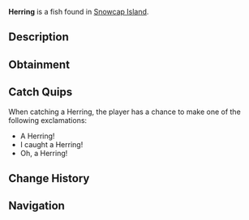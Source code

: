 {{FishInfobox
|image          = Herring.png
|rarity         = Common
|sea            = First Sea
|location       = [[Snowcap Island]]
|sublocation    = 
|sources        = Fishing Rod
|radar_location = 
|xp             = 50
|weather        = Clear, Windy
|time           = Day
|season         = Summer, Spring
|bait           = Shrimp
|base_weight    = 1.1
|base_value     = 70
|weight_range   = 0.6
|base_chance    = 80
|base_resil     = 80
}}
'''Herring''' is a {{Rarity|Common}} fish found in [[Snowcap Island]].

== Description ==
{{Description|The Herring is a slender silvery fish known for its schooling behaviour. Herring can often be found in costal waters during the day.|Bestiary Entry}}

== Obtainment ==
{{Description|Found commonly in the coast of Snowcaps salt-water during the day.|Bestiary Hint}}
{{Fish Availability|
Snowcap Island/Surrounding Ocean
|top_rods      = 
Free Spirit Rod\77019.16\6983.14;
Leviathan's Fang Rod\75612.83\0;
Azure Of Lagoon\74966.13\7808.52;
Trident Rod\74235.12\5596.46;
No-Life Rod\70449.82\7996.06;
Training Rod\58351.07\7385.88;
Flimsy Rod\43430.18\5497.25;
Brick Built Rod\58006.95\6428.66;
Nocturnal Rod\48019.08\41019.27;
Fast Rod\63355.97\7964.01;
Seraphic Rod\63653.33\7953.3;
Blazebringer Rod\65668.42\7230.83;
Challenger's Rod\65513.73\7279.76;
Zeus Rod\65264.44\6788.15;
Verdant Shear Rod\64759.83\6805.61;
Depthseeker Rod\64195.34\6627.47;
Avalanche Rod\63511.4\6547.43;
Rod Of The Forgotten Fang\63071.21\7262.49;
Rod Of The Depths\63037.88\6605.42;
Volcanic Rod\62661.5\6273.33;
Rod Of The Exalted One\61260.55\6329.87;
Ethereal Prism Rod\60823.69\0;
Astralhook Rod\60225.14\0;
Steady Rod\32925.69\3437.42
|recommended   = Trident Rod
}}

== Catch Quips ==
When catching a Herring, the player has a chance to make one of the following exclamations:
* A Herring!
* I caught a Herring!
* Oh, a Herring!

== Change History ==
{{Change History|{{subst:Current Version}}}}

== Navigation ==
{{Fish Navbox|Snowcap Island}}